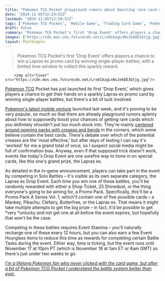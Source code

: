 ```yaml
---
title: "Pokemon TCG Pocket playground rumors about boosting rare card chances are running wild, but at least this in-game event offers a good shot at getting a sparkly Lapras"
date: "2024-11-05T12:29:52Z"
lastmod: "2024-11-05T12:29:52Z"
tags: ['Pokemon TCG Pocket', 'Mobile Game', 'Trading Card Game', 'Pokemon', 'Drop Event', 'Lapras ex']
draft: false
summary: "Pokemon TCG Pocket's first 'Drop Event' offers players a chance to win a Lapras ex promo card by winning single-player battles, with a limited time window to collect this sparkly reward."
images: ["https://cdn.mos.cms.futurecdn.net/LrxbCAzgLnNsJekDE3Gtjg.jpg"]
layout: PostSimple
---
```

> Pokemon TCG Pocket's first 'Drop Event' offers players a chance to win a Lapras ex promo card by winning single-player battles, with a limited time window to collect this sparkly reward.


        <img alt="Cover" src="https://cdn.mos.cms.futurecdn.net/LrxbCAzgLnNsJekDE3Gtjg.jpg"/>
        
[<u>Pokemon TCG</u>](https://www.gamesradar.com/pokemon-trading-card-game/) Pocket has just launched its first 'Drop Event,' which gives players a chance to get their hands on a sparkly Lapras ex promo card by winning single-player battles, but there's a bit of luck involved.

[<u>Pokemon's latest mobile venture</u>](https://www.gamesradar.com/pokemon-trading-card-game-pocket-reveal/) launched last week, and it's proving to be very popular, so much so that there are already playground rumors aplenty about how to supposedly boost your chances of getting rare cards which you definitely shouldn't put too much stock into. They're mainly [<u>centered around opening packs with creases and bends</u>](https://x.com/yuki_1chiban/status/1852464445949427744) in the corners, which some believe contain the best cards. There's debate over which of the potential creases are the 'most effective,' but after days of testing I can say it's 'worked' for me a grand total of once, so I suspect social media might be full of confirmation bias. Anyway, even if that supposed trick doesn't work, events like today's Drop Event are one surefire way to hone in on special cards, like this one's grand prize, the Lapras ex.

As detailed in the in-game announcement, players can take part in the event by competing in Solo Battles – it's visible as its own separate category, the Lapras ex Drop Event. Each time you win one of these battles, you'll be randomly rewarded with either a Shop Ticket, 25 Shinedust, or the thing everyone's going to be aiming for, a Promo Pack. Specifically, this'll be a Promo Pack A Series Vol. 1, which'll contain one of five possible cards – a Mankey, Pikachu, Clefairy, Butterfree, or the Lapras ex. That means it might take multiple attempts to get the big prize – in fact, it'd be possible to get *very *unlucky and not get one at all before the event expires, but hopefully that won't be the case. 

Competing in these battles requires Event Stamina – you'll naturally recharge one of these every 12 hours, but you can also earn a few Event Hourglass items to reduce this time as rewards for completing certain Battle Tasks during the event. Either way, time is ticking, but the event runs until November 17 at 10pm PT (which is November 18 at 1am ET or 6am GMT) so there's just under two weeks to go. 

[<u><em>I'm a lifelong Pokemon fan who never clicked with the card game, but after a bit of Pokemon TCG Pocket I understand the battle system better than ever.</em></u>](https://www.gamesradar.com/games/pokemon/im-a-lifelong-pokemon-fan-who-never-clicked-with-the-card-game-but-after-a-bit-of-pokemon-tcg-pocket-i-understand-the-battle-system-better-than-ever/)
        
